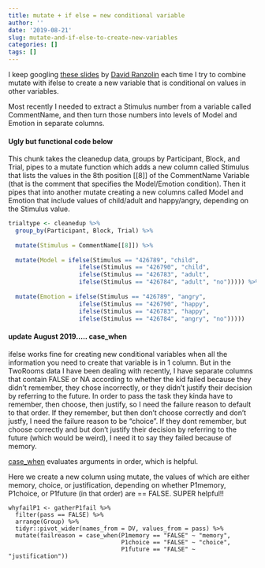 ```yaml
---
title: mutate + if else = new conditional variable
author: ''
date: '2019-08-21'
slug: mutate-and-if-else-to-create-new-variables
categories: []
tags: []
---
```


I keep googling [these slides](https://rstudio-pubs-static.s3.amazonaws.com/116317_e6922e81e72e4e3f83995485ce686c14.html#/1) by [David Ranzolin](@daranzolin) each time I try to combine mutate with ifelse to create a new variable that is conditional on values in other variables. 

<!--more-->

Most recently I needed to extract a Stimulus number from a variable called CommentName, and then turn those numbers into levels of Model and Emotion in separate columns. 

#### Ugly but functional code below

This chunk takes the cleanedup data, groups by Participant, Block, and Trial, pipes to a mutate function which adds a new column called Stimulus that lists the values in the 8th position [[8]] of the CommentName Variable (that is the comment that specifies the Model/Emotion condition). Then it pipes that into another mutate creating a new columns called Model and Emotion that include values of child/adult and happy/angry, depending on the Stimulus value.  

```r
trialtype <- cleanedup %>%
  group_by(Participant, Block, Trial) %>%
  
  mutate(Stimulus = CommentName[[8]]) %>%
  
  mutate(Model = ifelse(Stimulus == "426789", "child",
                    ifelse(Stimulus == "426790", "child",
                    ifelse(Stimulus == "426783", "adult",
                    ifelse(Stimulus == "426784", "adult", "no"))))) %>%
  
  mutate(Emotion = ifelse(Stimulus == "426789", "angry",
                    ifelse(Stimulus == "426790", "happy",
                    ifelse(Stimulus == "426783", "happy",
                    ifelse(Stimulus == "426784", "angry", "no")))))

```

#### update August 2019..... case_when

ifelse works fine for creating new conditional variables when all the information you need to create that variable is in 1 column. But in the TwoRooms data I have been dealing with recently, I have separate columns that contain FALSE or NA according to whether the kid failed because they didn't remember, they chose incorrectly, or they didn't justify their decision by referring to the future. In order to pass the task they kinda have to remember, then choose, then justify, so I need the failure reason to default to that order. If they remember, but then don't choose correctly and don't justfy, I need the failure reason to be "choice". If they dont remember, but choose correctly and but don't justify their decision by referring to the future (which would be weird), I need it to say they failed because of memory. 

[case_when](https://dplyr.tidyverse.org/reference/case_when.html) evaluates arguments in order, which is helpful. 

Here we create a new column using mutate, the values of which are either memory, choice, or justification, depending on whether P1memory, P1choice, or P1future (in that order) are == FALSE. SUPER helpful!!

```
whyfailP1 <- gatherP1fail %>%
  filter(pass == FALSE) %>%
  arrange(Group) %>%
  tidyr::pivot_wider(names_from = DV, values_from = pass) %>%
  mutate(failreason = case_when(P1memory == "FALSE" ~ "memory", 
                                P1choice == "FALSE" ~ "choice",
                                P1future == "FALSE" ~ "justification"))
                                
```
